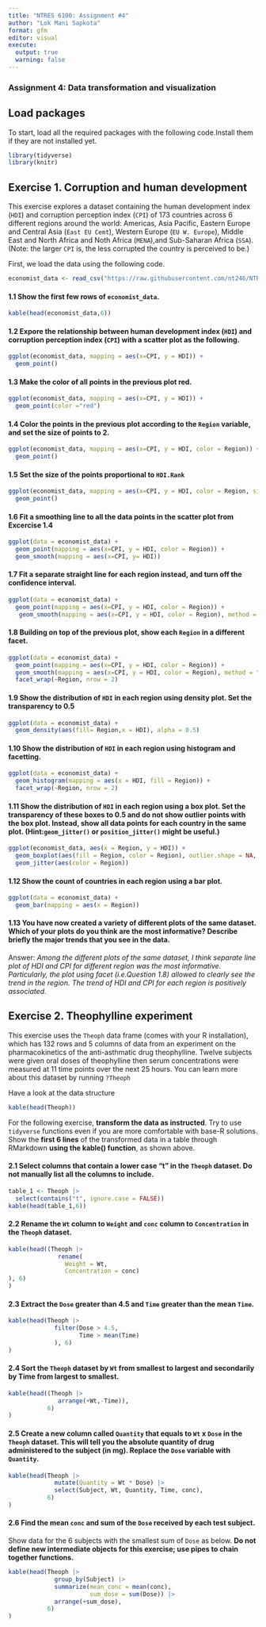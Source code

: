 ```yaml
---
title: "NTRES 6100: Assignment #4"
author: "Lok Mani Sapkota"
format: gfm
editor: visual
execute: 
  output: true
  warning: false
---
```


### Assignment 4: Data transformation and visualization

## Load packages

To start, load all the required packages with the following code.Install them if they are not installed yet.

```r
library(tidyverse)
library(knitr)
```

## Exercise 1. Corruption and human development

This exercise explores a dataset containing the human development index (`HDI`) and corruption perception index (`CPI`) of 173 countries across 6 different regions around the world: Americas, Asia Pacific, Eastern Europe and Central Asia (`East EU Cemt`), Western Europe (`EU W. Europe`), Middle East and North Africa and Noth Africa (`MENA`),and Sub-Saharan Africa (`SSA`). (Note: the larger `CPI` is, the less corrupted the country is perceived to be.)

First, we load the data using the following code.

```r
economist_data <- read_csv("https://raw.githubusercontent.com/nt246/NTRES-6100-data-science/master/datasets/EconomistData.csv")

```

#### 1.1 Show the first few rows of `economist_data`.

```r
kable(head(economist_data,6))
```

#### 1.2 Expore the relationship between human development index (`HDI`) and corruption perception index (`CPI`) with a scatter plot as the following.

```r
ggplot(economist_data, mapping = aes(x=CPI, y = HDI)) +
  geom_point()
```

#### 1.3 Make the color of all points in the previous plot red.

```r
ggplot(economist_data, mapping = aes(x=CPI, y = HDI)) +
  geom_point(color ="red")
```

#### 1.4 Color the points in the previous plot according to the `Region` variable, and set the size of points to 2.

```r
ggplot(economist_data, mapping = aes(x=CPI, y = HDI, color = Region)) +
  geom_point()
```

#### 1.5 Set the size of the points proportional to `HDI.Rank`

```r
ggplot(economist_data, mapping = aes(x=CPI, y = HDI, color = Region, size = HDI.Rank)) +
  geom_point()
```

#### 1.6 Fit a smoothing line to all the data points in the scatter plot from Excercise 1.4

```r
ggplot(data = economist_data) + 
  geom_point(mapping = aes(x=CPI, y = HDI, color = Region)) +
  geom_smooth(mapping = aes(x=CPI, y= HDI))
```

#### 1.7 Fit a separate straight line for each region instead, and turn off the confidence interval.

```r
ggplot(data = economist_data) + 
  geom_point(mapping = aes(x=CPI, y = HDI, color = Region)) +
   geom_smooth(mapping = aes(x=CPI, y = HDI, color = Region), method = "lm", se = F)
```

#### 1.8 Building on top of the previous plot, show each `Region` in a different facet.

```r
ggplot(data = economist_data) + 
  geom_point(mapping = aes(x=CPI, y = HDI, color = Region)) +
  geom_smooth(mapping = aes(x=CPI, y = HDI, color = Region), method = "lm", se = F) +
  facet_wrap(~Region, nrow = 2)
```

#### 1.9 Show the distribution of `HDI` in each region using density plot. Set the transparency to 0.5

```r
ggplot(data = economist_data) +
  geom_density(aes(fill= Region,x = HDI), alpha = 0.5)
```

#### 1.10 Show the distribution of `HDI` in each region using histogram and facetting.

```r
ggplot(data = economist_data) + 
  geom_histogram(mapping = aes(x = HDI, fill = Region)) +
  facet_wrap(~Region, nrow = 2)
```

#### 1.11 Show the distribution of `HDI` in each region using a box plot. Set the transparency of these boxes to 0.5 and do not show outlier points with the box plot. Instead, show all data points for each country in the same plot. (Hint:`geom_jitter()` or `position_jitter()` might be useful.)

```r
ggplot(economist_data, aes(x = Region, y = HDI)) +
  geom_boxplot(aes(fill = Region, color = Region), outlier.shape = NA, alpha = 0.5) +
  geom_jitter(aes(color = Region))
```

#### 1.12 Show the count of countries in each region using a bar plot.

```r
ggplot(data = economist_data) + 
  geom_bar(mapping = aes(x = Region))
```

#### 1.13 You have now created a variety of different plots of the same dataset. Which of your plots do you think are the most informative? Describe briefly the major trends that you see in the data.

Answer: *Among the different plots of the same dataset, I think separate line plot of HDI and CPI for different region was the most informative. Particularly, the plot using facet (i.e.Question 1.8) allowed to clearly see the trend in the region. The trend of HDI and CPI for each region is positively associated*.

## Exercise 2. Theophylline experiment

This exercise uses the `Theoph` data frame (comes with your R installation), which has 132 rows and 5 columns of data from an experiment on the pharmacokinetics of the anti-asthmatic drug theophylline. Twelve subjects were given oral doses of theophylline then serum concentrations were measured at 11 time points over the next 25 hours. You can learn more about this dataset by running `?Theoph`

Have a look at the data structure

```r
kable(head(Theoph))
```

For the following exercise, **transform the data as instructed**. Try to use `tidyverse` functions even if you are more comfortable with base-R solutions. Show the **first 6 lines** of the transformed data in a table through RMarkdown **using the kable() function**, as shown above.

#### 2.1 Select columns that contain a lower case “t” in the `Theoph` dataset. Do not manually list all the columns to include.

```r
table_1 <- Theoph |> 
  select(contains("t", ignore.case = FALSE))
kable(head(table_1,6))
```

#### 2.2 Rename the `Wt` column to `Weight` and `conc` column to `Concentration` in the `Theoph` dataset.

```r
kable(head((Theoph |> 
              rename(
                Weight = Wt,
                Concentration = conc)
), 6)
)
```

#### 2.3 Extract the `Dose` greater than 4.5 and `Time` greater than the mean `Time`.

```r
kable(head(Theoph |> 
             filter(Dose > 4.5,
                    Time > mean(Time)
             ), 6)
)
```

#### 2.4 Sort the `Theoph` dataset by `Wt` from smallest to largest and secondarily by Time from largest to smallest.

```r
kable(head((Theoph |> 
              arrange(+Wt,-Time)),
           6)
)

```


#### 2.5 Create a new column called `Quantity` that equals to `Wt` x `Dose` in the `Theoph` dataset. This will tell you the absolute quantity of drug administered to the subject (in mg). Replace the `Dose` variable with `Quantity`.

```r
kable(head(Theoph |> 
             mutate(Quantity = Wt * Dose) |> 
             select(Subject, Wt, Quantity, Time, conc),
           6)
)

```


#### 2.6 Find the mean `conc` and sum of the `Dose` received by each test subject.

Show data for the 6 subjects with the smallest sum of `Dose` as below. **Do not define new intermediate objects for this exercise; use pipes to chain together functions.**

```r
kable(head(Theoph |> 
             group_by(Subject) |> 
             summarize(mean_conc = mean(conc),
                       sum_dose = sum(Dose)) |> 
             arrange(+sum_dose),
           6)
)
```


